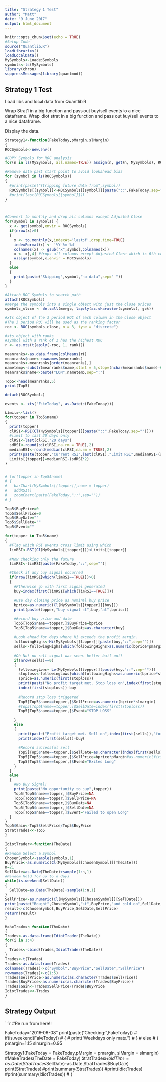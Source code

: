 ```yaml
---
title: "Strategy 1 Test"
author: "Matt"
date: "9 June 2017"
output: html_document
---
```


```r
knitr::opts_chunk$set(echo = TRUE)
#Setup Code
source("Quantlib.R")
loadLibraries()
loadLocalData()
MySymbols<-LoadedSymbols
symbols<-ls(MySymbols)
library(chron)
suppressMessages(library(quantmod))

```

## Strategy 1 Test

Load libs and local data from Quantlib.R

Wrap Strat1 in a big function and pass out buy/sell events to a nice dataframe.
Wrap Idiot strat in a big function and pass out buy/sell events to a nice dataframe.

Display the data.

```r

Strategy1<-function(FakeToday,pMargin,slMargin)
{
ROCSymbols<-new.env()

#COPY Symbols for ROC analysis
for(n in ls(MySymbols, all.names=TRUE)) assign(n, get(n, MySymbols), ROCSymbols)

#Remove data past start point to avoid lookahead bias
for (symbol in ls(ROCSymbols))
{
  #print(paste("Stripping future data from",symbol))
  ROCSymbols[[symbol]]<-ROCSymbols[[symbol]][paste("::",FakeToday,sep="")]
  #print(last(ROCSymbols[[symbol]]))
}



#Convert to monthly and drop all columns except Adjusted Close
for(symbol in symbols) {
  x <- get(symbol,envir = ROCSymbols)
  if(nrow(x)>0)
  {
    x <- to.monthly(x,indexAt='lastof',drop.time=TRUE)
    indexFormat(x) <- '%Y-%m-%d'
    colnames(x) <- gsub("x",symbol,colnames(x))
    x <- x[,4] #drops all columns except Adjusted Close which is 6th column
    assign(symbol,x,envir = ROCSymbols)
  }
  else
  {
    print(paste("Skipping",symbol,"no data",sep=" "))
  }
}

#Attach ROC Symbols to search path
attach(ROCSymbols)
#merge the symbols into a single object with just the close prices
symbols_close <- do.call(merge, lapply(as.character(symbols), get))

#xts object of the 3 period ROC of each column in the close object
#The 3 period ROC will be used as the ranking factor
roc <- ROC(symbols_close, n = 3, type = "discrete")

#xts object with ranks
#symbol with a rank of 1 has the highest ROC
r <- as.xts(t(apply(-roc, 1, rank)))

meanranks<-as.data.frame(colMeans(r))
meanranks$name<-rownames(meanranks)
meanranks<-meanranks[order(meanranks),]
nametemp<-substr(meanranks$name,start = 5,stop=(nchar(meanranks$name)-6))
meanranks$name<-paste("LON",nametemp,sep=":")

Top5<-head(meanranks,5)
print(Top5)

detach(ROCSymbols)

events <- xts("FakeToday", as.Date(c(FakeToday)))

Limits<-list()
for(topper in Top5$name)
{
  print(topper)
  clRSI<-RSI(Cl(MySymbols[[topper]][paste("::",FakeToday,sep="")]))
  #limit to last 20 days only
  clRSI<-last(clRSI,"20 days")
  sdRSI<-round(sd(clRSI,na.rm = TRUE),2)
  medianRSI<-round(median(clRSI,na.rm = TRUE),2)
  print(paste(topper,"Current RSI",last(clRSI),"Limit RSI",medianRSI-(sdRSI*2),sep="/"))
  Limits[[topper]]=medianRSI-(sdRSI*2)
}


# for(topper in Top5$name)
# {
#   barChart(MySymbols[[topper]],name = topper)
#   addRSI()
#   zoomChart(paste(FakeToday,"::",sep=""))
# }

Top5$BuyPrice=0
Top5$SellPrice=0
Top5$BuyDate=""
Top5$SellDate=""
Top5$Event=""

for(topper in Top5$name)
{
  #Flag which RSI events cross limit using which
  limRSI<-RSI(Cl(MySymbols[[topper]]))<Limits[[topper]]
  
  #Now checking only the future
  limRSI<-limRSI[paste(FakeToday,"::",sep="")]
  
  #Check if any buy signal occurred
  if(nrow(limRSI[which(limRSI==TRUE)])>0)
  {
    #Ptherwise go with first signal generated
    buy=index(first(limRSI[which(limRSI==TRUE)]))
    
    #Use day closing price as nominal buy price
    bprice=as.numeric(Cl(MySymbols[[topper]][buy]))
    print(paste(topper,"buy signal at",buy,"at",bprice))
    
    #Record buy price and date
    Top5[Top5$name==topper,]$BuyPrice=bprice
    Top5[Top5$name==topper,]$BuyDate=as.character(buy)
    
    #Look ahead for days where Hi exceeds the profit margin.
    followingHighs<-Hi(MySymbols[[topper]][paste(buy,"::",sep="")])
    sells<-followingHighs[which(followingHighs>as.numeric(bprice*pmargin))]
    
    #Oh No! no sell signal was seen, better bail out!
    if(nrow(sells)==0)
    {
      followingLows<-Lo(MySymbols[[topper]][paste(buy,"::",sep="")])
      stoploss<-followingLows[which(followingHighs<as.numeric(bprice*slmargin))]
      sprice=as.numeric(first(stoploss))
      print(paste("No profit target met. Stop loss on",index(first(stoploss)),"for",as.numeric(first(stoploss))))
      index(first(stoploss))-buy
      
      #Record stop loss triggered
      Top5[Top5$name==topper,]$SellPrice=as.numeric(bprice*slmargin)
      #Top5[Top5$name==topper,]$SellDate=index(first(stoploss))
      Top5[Top5$name==topper,]$Event="STOP LOSS"
      
    }
    else
    {
      print(paste("Profit target met. Sell on",index(first(sells)),"for",as.numeric(first(sells))))
      print(index(first(sells))-buy)
      
      #Record successful sell
      Top5[Top5$name==topper,]$SellDate=as.character(index(first(sells)))
      Top5[Top5$name==topper,]$SellPrice=bprice*pMargin#as.numeric(first(sells))
      Top5[Top5$name==topper,]$Event="Exited Long"
    }
  }
  else
  {
    #No Buy Signal!
    print(paste("No opportunity to buy",topper))
    Top5[Top5$name==topper,]$BuyPrice=NA
    Top5[Top5$name==topper,]$SellPrice=NA
    Top5[Top5$name==topper,]$BuyDate=NA
    Top5[Top5$name==topper,]$SellDate=NA
    Top5[Top5$name==topper,]$Event="Failed to open Long"
  }
}
Top5$Gain<-Top5$SellPrice/Top5$BuyPrice
StratTrades<<-Top5
}  

IdiotTrader<-function(TheDate)
{
#Random Select a Symbol
ChosenSymbol<-sample(symbols,1)
BuyPrice<-as.numeric(Cl(MySymbols[[ChosenSymbol]][TheDate]))
n=21
SellDate=as.Date(TheDate)+sample(1:n,1)   
#Random Hold for up to n days
while(is.weekend(SellDate))
{
  SellDate=as.Date(TheDate)+sample(1:n,1)        
}
SellPrice<-as.numeric(Cl(MySymbols[[ChosenSymbol]][SellDate]))
print(paste("Bought",ChosenSymbol,"at",BuyPrice,"and sold on",SellDate,"for",SellPrice))
result<-c(ChosenSymbol,BuyPrice,SellDate,SellPrice)
return(result) 
}

MakeTrades<-function(TheDate)
{
Trades<-as.data.frame(IdiotTrader(TheDate))
for(i in 1:4)
{
  Trades<-cbind(Trades,IdiotTrader(TheDate))
}
Trades<-t(Trades)
Trades<-as.data.frame(Trades)
colnames(Trades)<-c("Symbol","BuyPrice","SellDate","SellPrice")
rownames(Trades)<-c(1:5)
Trades$SellPrice<-as.numeric(as.character(Trades$SellPrice))
Trades$BuyPrice<-as.numeric(as.character(Trades$BuyPrice))
Trades$Gain<-Trades$SellPrice/Trades$BuyPrice
IdiotTrades<<-Trades
}

```

## Strategy Output


```r
#Re run from here!!

FakeToday="2016-06-08"
print(paste("Checking: ",FakeToday))
# if(is.weekend(FakeToday))
# {
#   print("Weekdays only mate.")
# }
# else
# {
pmargin=1.15
slmargin=0.95

Strategy1(FakeToday = FakeToday,pMargin = pmargin, slMargin = slmargin)
#MakeTrades(TheDate = FakeToday)
StratTrades$HoldTime=as.Date(StratTrades$SellDate)-as.Date(StratTrades$BuyDate)
print(StratTrades)
#print(summary(StratTrades))
#print(IdiotTrades)
#print(summary(IdiotTrades))
# }